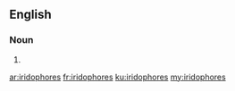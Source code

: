 ==English==

===Noun===
{{head|en|noun plural form}}

# {{plural of|iridophore|lang=en}}

[[ar:iridophores]]
[[fr:iridophores]]
[[ku:iridophores]]
[[my:iridophores]]